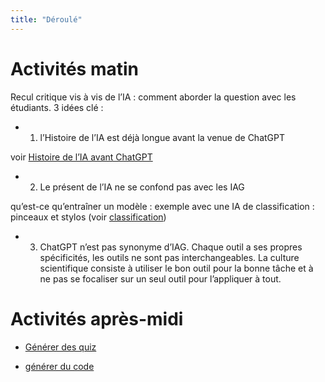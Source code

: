 ```yaml
---
title: "Déroulé"
---
```



# Activités matin

Recul critique vis à vis de l'IA : comment aborder la question avec les étudiants. 
3 idées clé : 

- 1. l'Histoire de l'IA est déjà longue avant la venue de ChatGPT

voir [Histoire de l'IA avant ChatGPT](histoire_ia.qmd)

- 2. Le présent de l'IA ne se confond pas avec les IAG

qu'est-ce qu'entraîner un modèle : exemple avec une IA de classification : pinceaux et stylos (voir [classification](classification/classification.qmd))

- 3. ChatGPT n'est pas synonyme d'IAG. Chaque outil a ses propres spécificités, les outils ne sont pas interchangeables. La culture scientifique consiste à utiliser le bon outil pour la bonne tâche et à ne pas se focaliser sur un seul outil pour l'appliquer à tout. 









# Activités après-midi

- [Générer des quiz](generer_quiz.qmd)

- [générer du code](generer_code.qmd)

